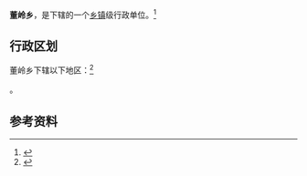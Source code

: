 {{中国乡级行政区|62/29/26/223/000}}

'''董岭乡'''，是{{PRC admin/fullname|62/29/26/223/000|3}}下辖的一个[[乡镇|乡镇]]级行政单位。<ref>{{PRC admin/ref sgc|{{PRC admin/parent|62/29/26/223/000}}}}</ref>

== 行政区划 ==

董岭乡下辖以下地区：<ref>{{PRC admin/ref sgc|62/29/26/223/000}}</ref>

{{PRC admin/children|62/29/26/223/000}}。

== 参考资料 ==

{{reflist}}

{{行政区划小作品}}
{{PRC admin/navcat|62/29/26/223/000}}